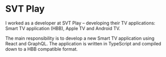 
<Banner>
  <BannerItem image="/images/jon.jpg" />
</Banner >

<ProjectsSubmenu />

# SVT Play

I worked as a developer at SVT Play – developing their TV applications: Smart TV application (HBB), Apple TV and Android TV.

The main responsibility is to develop a new Smart TV application using React and GraphQL. The application is written in TypeScript and compiled down to a HBB compatible format.

